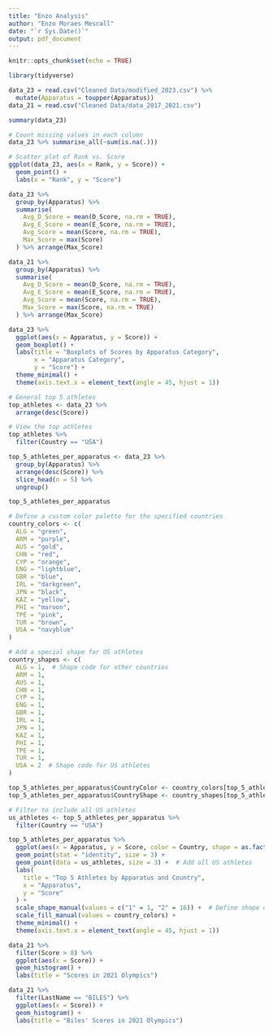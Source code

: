 ```yaml
---
title: "Enzo Analysis"
author: "Enzo Moraes Mescall"
date: "`r Sys.Date()`"
output: pdf_document
---
```


```r
knitr::opts_chunk$set(echo = TRUE)
```

```r
library(tidyverse)
```


```r
data_23 = read.csv("Cleaned Data/modified_2023.csv") %>%
  mutate(Apparatus = toupper(Apparatus))
data_21 = read.csv("Cleaned Data/data_2017_2021.csv") 
```

```r
summary(data_23)
```
```r
# Count missing values in each column
data_23 %>% summarise_all(~sum(is.na(.)))
```

```r
# Scatter plot of Rank vs. Score
ggplot(data_23, aes(x = Rank, y = Score)) +
  geom_point() +
  labs(x = "Rank", y = "Score")
```
```r
data_23 %>%
  group_by(Apparatus) %>%
  summarise(
    Avg_D_Score = mean(D_Score, na.rm = TRUE),
    Avg_E_Score = mean(E_Score, na.rm = TRUE),
    Avg_Score = mean(Score, na.rm = TRUE),
    Max_Score = max(Score)
  ) %>% arrange(Max_Score)
```

```r
data_21 %>%
  group_by(Apparatus) %>%
  summarise(
    Avg_D_Score = mean(D_Score, na.rm = TRUE),
    Avg_E_Score = mean(E_Score, na.rm = TRUE),
    Avg_Score = mean(Score, na.rm = TRUE),
    Max_Score = max(Score, na.rm = TRUE)
  ) %>% arrange(Max_Score)
```

```r
data_23 %>%
  ggplot(aes(x = Apparatus, y = Score)) +
  geom_boxplot() +
  labs(title = "Boxplots of Scores by Apparatus Category",
       x = "Apparatus Category",
       y = "Score") +
  theme_minimal() +
  theme(axis.text.x = element_text(angle = 45, hjust = 1))

```


```r
# General top 5 athletes
top_athletes <- data_23 %>%
  arrange(desc(Score))

# View the top athletes
top_athletes %>%
  filter(Country == "USA")
```

```r
top_5_athletes_per_apparatus <- data_23 %>%
  group_by(Apparatus) %>%
  arrange(desc(Score)) %>%
  slice_head(n = 5) %>%
  ungroup()

top_5_athletes_per_apparatus
```

```r
# Define a custom color palette for the specified countries
country_colors <- c(
  ALG = "green",
  ARM = "purple",
  AUS = "gold",
  CHN = "red",
  CYP = "orange",
  ENG = "lightblue",
  GBR = "blue",
  IRL = "darkgreen",
  JPN = "black",
  KAZ = "yellow",
  PHI = "maroon",
  TPE = "pink",
  TUR = "brown",
  USA = "navyblue"
)

# Add a special shape for US athletes
country_shapes <- c(
  ALG = 1,  # Shape code for other countries
  ARM = 1,
  AUS = 1,
  CHN = 1,
  CYP = 1,
  ENG = 1,
  GBR = 1,
  IRL = 1,
  JPN = 1,
  KAZ = 1,
  PHI = 1,
  TPE = 1,
  TUR = 1,
  USA = 2  # Shape code for US athletes
)

top_5_athletes_per_apparatus$CountryColor <- country_colors[top_5_athletes_per_apparatus$Country]
top_5_athletes_per_apparatus$CountryShape <- country_shapes[top_5_athletes_per_apparatus$Country]

# Filter to include all US athletes
us_athletes <- top_5_athletes_per_apparatus %>%
  filter(Country == "USA")

top_5_athletes_per_apparatus %>%
  ggplot(aes(x = Apparatus, y = Score, color = Country, shape = as.factor(CountryShape))) +
  geom_point(stat = "identity", size = 3) +
  geom_point(data = us_athletes, size = 3) +  # Add all US athletes
  labs(
    title = "Top 5 Athletes by Apparatus and Country",
    x = "Apparatus",
    y = "Score"
  ) +
  scale_shape_manual(values = c("1" = 1, "2" = 16)) +  # Define shape codes 
  scale_fill_manual(values = country_colors) +
  theme_minimal() +
  theme(axis.text.x = element_text(angle = 45, hjust = 1))


```

```r
data_21 %>%
  filter(Score > 8) %>%
  ggplot(aes(x = Score)) +
  geom_histogram() +
  labs(title = "Scores in 2021 Olympics")
```

```r
data_21 %>%
  filter(LastName == "BILES") %>%
  ggplot(aes(x = Score)) +
  geom_histogram() +
  labs(title = "Biles' Scores in 2021 Olympics")
```


